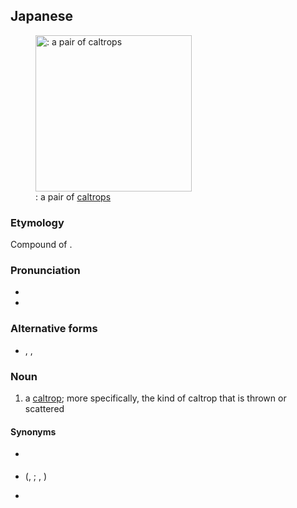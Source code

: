 ==Japanese==
{{wikipedia|lang=ja}}
{{ja-kanjitab|撒|菱}}
{{wikipedia|Makibishi}}
[[Image:Makibishi.JPG|thumb|250px|{{lang|ja|{{PAGENAME}}}}: a pair of [[caltrop]]s]]

===Etymology===
Compound of {{compound|lang=ja|sort=まきびし|撒|tr1=maki|pos1=the {{m|ja|連用形|tr=ren'yōkei||stem form}} of verb {{m|ja|撒く|tr=maku||to scatter, to cast, to sow}}|菱|tr2=hishi|t2=a [[water chestnut]]; the [[rhomboid]] shape of a water chestnut; a [[caltrop]]}}. {{rendaku2|sort=まきびし|hishi|bishi}}

===Pronunciation===
* {{l|ja|sc=Latn|訓読み|Kun'yomi}}
* {{IPA|lang=ja|[ma̠kibiɕi]}}

===Alternative forms===
* {{ja-l|撒き菱}}, {{ja-l|撒き芰}}, {{ja-l|撒芰}}

===Noun===
{{ja-noun|まきびし}}

# {{lb|ja|weaponry|sort=まきびし}} a [[caltrop]]; more specifically, the kind of caltrop that is thrown or scattered

====Synonyms====
* {{sense|caltrop in general}} {{ja-l|菱|ひし|hishi}}
* {{sense|metal caltrop}} {{ja-l|鉄菱}} ({{ja-l|てつびし}},&nbsp;{{ja-l|||tetsubishi}}; {{ja-l|かなびし}},&nbsp;{{ja-l|||kanabishi}})
* {{sense|cart caltrop}} {{ja-l|車菱|くるまびし|kurumabishi}}